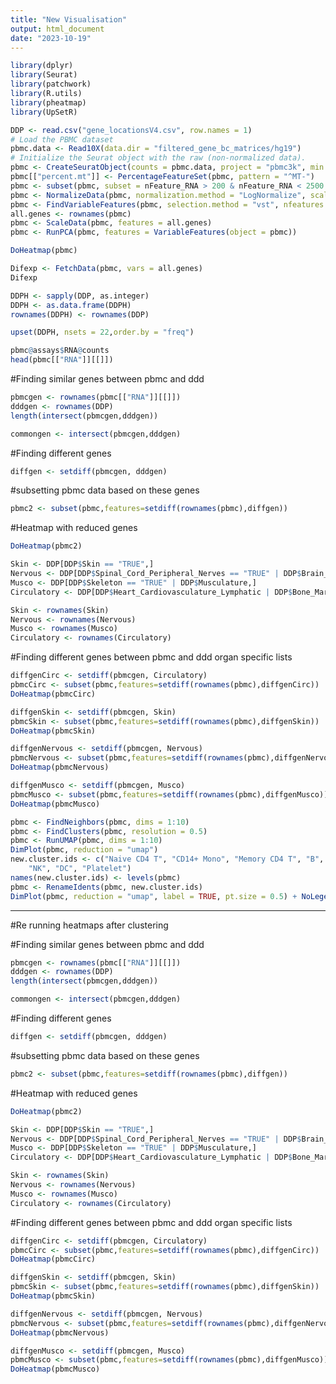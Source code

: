 ```yaml
---
title: "New Visualisation"
output: html_document
date: "2023-10-19"
---
```



```r
library(dplyr)
library(Seurat)
library(patchwork)
library(R.utils)
library(pheatmap)
library(UpSetR)
```



```r
DDP <- read.csv("gene_locationsV4.csv", row.names = 1)
# Load the PBMC dataset
pbmc.data <- Read10X(data.dir = "filtered_gene_bc_matrices/hg19")
# Initialize the Seurat object with the raw (non-normalized data).
pbmc <- CreateSeuratObject(counts = pbmc.data, project = "pbmc3k", min.cells = 3, min.features = 200)
pbmc[["percent.mt"]] <- PercentageFeatureSet(pbmc, pattern = "^MT-")
pbmc <- subset(pbmc, subset = nFeature_RNA > 200 & nFeature_RNA < 2500 & percent.mt < 5)
pbmc <- NormalizeData(pbmc, normalization.method = "LogNormalize", scale.factor = 10000)
pbmc <- FindVariableFeatures(pbmc, selection.method = "vst", nfeatures = 2000)
all.genes <- rownames(pbmc)
pbmc <- ScaleData(pbmc, features = all.genes)
pbmc <- RunPCA(pbmc, features = VariableFeatures(object = pbmc))
```


```r
DoHeatmap(pbmc)
```



```r
Difexp <- FetchData(pbmc, vars = all.genes)
Difexp
```

```r
DDPH <- sapply(DDP, as.integer)
DDPH <- as.data.frame(DDPH)
rownames(DDPH) <- rownames(DDP)
```

```r
upset(DDPH, nsets = 22,order.by = "freq")
```


```r
pbmc@assays$RNA@counts
head(pbmc[["RNA"]][[]])
```

#Finding similar genes between pbmc and ddd
```r

pbmcgen <- rownames(pbmc[["RNA"]][[]])
dddgen <- rownames(DDP)
length(intersect(pbmcgen,dddgen))

commongen <- intersect(pbmcgen,dddgen)
```

#Finding different genes

```r
diffgen <- setdiff(pbmcgen, dddgen)


```


#subsetting pbmc data based on these genes


```r

pbmc2 <- subset(pbmc,features=setdiff(rownames(pbmc),diffgen))

```
#Heatmap with reduced genes

```r
DoHeatmap(pbmc2)
```

```r
Skin <- DDP[DDP$Skin == "TRUE",]
Nervous <- DDP[DDP$Spinal_Cord_Peripheral_Nerves == "TRUE" | DDP$Brain_Cognition == "TRUE",]
Musco <- DDP[DDP$Skeleton == "TRUE" | DDP$Musculature,]
Circulatory <- DDP[DDP$Heart_Cardiovasculature_Lymphatic | DDP$Bone_Marrow_Immune,]

Skin <- rownames(Skin)
Nervous <- rownames(Nervous)
Musco <- rownames(Musco)
Circulatory <- rownames(Circulatory)
```

#Finding different genes between pbmc and ddd organ specific lists
```r
diffgenCirc <- setdiff(pbmcgen, Circulatory)
pbmcCirc <- subset(pbmc,features=setdiff(rownames(pbmc),diffgenCirc))
DoHeatmap(pbmcCirc)
```

```r
diffgenSkin <- setdiff(pbmcgen, Skin)
pbmcSkin <- subset(pbmc,features=setdiff(rownames(pbmc),diffgenSkin))
DoHeatmap(pbmcSkin)
```

```r
diffgenNervous <- setdiff(pbmcgen, Nervous)
pbmcNervous <- subset(pbmc,features=setdiff(rownames(pbmc),diffgenNervous))
DoHeatmap(pbmcNervous)
```

```r
diffgenMusco <- setdiff(pbmcgen, Musco)
pbmcMusco <- subset(pbmc,features=setdiff(rownames(pbmc),diffgenMusco))
DoHeatmap(pbmcMusco)
```

```r
pbmc <- FindNeighbors(pbmc, dims = 1:10)
pbmc <- FindClusters(pbmc, resolution = 0.5)
pbmc <- RunUMAP(pbmc, dims = 1:10)
DimPlot(pbmc, reduction = "umap")
new.cluster.ids <- c("Naive CD4 T", "CD14+ Mono", "Memory CD4 T", "B", "CD8 T", "FCGR3A+ Mono",
    "NK", "DC", "Platelet")
names(new.cluster.ids) <- levels(pbmc)
pbmc <- RenameIdents(pbmc, new.cluster.ids)
DimPlot(pbmc, reduction = "umap", label = TRUE, pt.size = 0.5) + NoLegend()
```

-----------------------------------------------------------------------------------------------------------------------------------

#Re running heatmaps after clustering

#Finding similar genes between pbmc and ddd
```r

pbmcgen <- rownames(pbmc[["RNA"]][[]])
dddgen <- rownames(DDP)
length(intersect(pbmcgen,dddgen))

commongen <- intersect(pbmcgen,dddgen)
```

#Finding different genes

```r
diffgen <- setdiff(pbmcgen, dddgen)


```


#subsetting pbmc data based on these genes


```r

pbmc2 <- subset(pbmc,features=setdiff(rownames(pbmc),diffgen))

```
#Heatmap with reduced genes

```r
DoHeatmap(pbmc2)
```

```r
Skin <- DDP[DDP$Skin == "TRUE",]
Nervous <- DDP[DDP$Spinal_Cord_Peripheral_Nerves == "TRUE" | DDP$Brain_Cognition == "TRUE",]
Musco <- DDP[DDP$Skeleton == "TRUE" | DDP$Musculature,]
Circulatory <- DDP[DDP$Heart_Cardiovasculature_Lymphatic | DDP$Bone_Marrow_Immune,]

Skin <- rownames(Skin)
Nervous <- rownames(Nervous)
Musco <- rownames(Musco)
Circulatory <- rownames(Circulatory)
```

#Finding different genes between pbmc and ddd organ specific lists
```r
diffgenCirc <- setdiff(pbmcgen, Circulatory)
pbmcCirc <- subset(pbmc,features=setdiff(rownames(pbmc),diffgenCirc))
DoHeatmap(pbmcCirc)
```

```r
diffgenSkin <- setdiff(pbmcgen, Skin)
pbmcSkin <- subset(pbmc,features=setdiff(rownames(pbmc),diffgenSkin))
DoHeatmap(pbmcSkin)
```

```r
diffgenNervous <- setdiff(pbmcgen, Nervous)
pbmcNervous <- subset(pbmc,features=setdiff(rownames(pbmc),diffgenNervous))
DoHeatmap(pbmcNervous)
```

```r
diffgenMusco <- setdiff(pbmcgen, Musco)
pbmcMusco <- subset(pbmc,features=setdiff(rownames(pbmc),diffgenMusco))
DoHeatmap(pbmcMusco)
```

